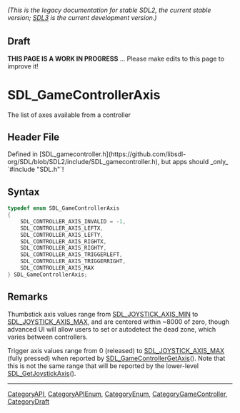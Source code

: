 ====== (This is the legacy documentation for stable SDL2, the current stable version; [https://wiki.libsdl.org/SDL3/ SDL3] is the current development version.) ======

== Draft ==

'''THIS PAGE IS A WORK IN PROGRESS''' ... Please make edits to this page to improve it!


<!-- #*^*^*^*^*See https://wiki.libsdl.org/SGEnumerations for details on editing this page*^*^*^*^* -->
= SDL_GameControllerAxis =

The list of axes available from a controller

== Header File ==

Defined in [SDL_gamecontroller.h](https://github.com/libsdl-org/SDL/blob/SDL2/include/SDL_gamecontroller.h), but apps should _only_ `#include "SDL.h"`!

== Syntax ==

<syntaxhighlight lang='c'>
typedef enum SDL_GameControllerAxis
{
    SDL_CONTROLLER_AXIS_INVALID = -1,
    SDL_CONTROLLER_AXIS_LEFTX,
    SDL_CONTROLLER_AXIS_LEFTY,
    SDL_CONTROLLER_AXIS_RIGHTX,
    SDL_CONTROLLER_AXIS_RIGHTY,
    SDL_CONTROLLER_AXIS_TRIGGERLEFT,
    SDL_CONTROLLER_AXIS_TRIGGERRIGHT,
    SDL_CONTROLLER_AXIS_MAX
} SDL_GameControllerAxis;</syntaxhighlight>

== Remarks ==

Thumbstick axis values range from [[SDL_JOYSTICK_AXIS_MIN]] to
[[SDL_JOYSTICK_AXIS_MAX]], and are centered within ~8000 of zero, though
advanced UI will allow users to set or autodetect the dead zone, which
varies between controllers.

Trigger axis values range from 0 (released) to [[SDL_JOYSTICK_AXIS_MAX]]
(fully pressed) when reported by [[SDL_GameControllerGetAxis]](). Note that
this is not the same range that will be reported by the lower-level
[[SDL_GetJoystickAxis]]().

----
[[CategoryAPI]], [[CategoryAPIEnum]], [[CategoryEnum]], [[CategoryGameController]], [[CategoryDraft]]


